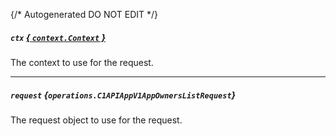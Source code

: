{/* Autogenerated DO NOT EDIT  */}

##### `ctx` [*{ `context.Context` }*](https://pkg.go.dev/context#Context)
The context to use for the request.

---
##### `request` *{`operations.C1APIAppV1AppOwnersListRequest`}*
The request object to use for the request.
<Collapsible openLabel={Labels.showProperties} closeLabel={Labels.hideProperties}>
    <C1APIAppV1AppOwnersListRequest/>
</Collapsible>


